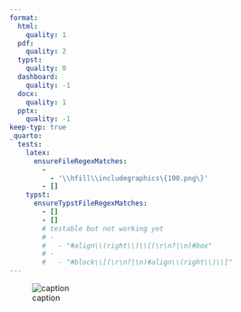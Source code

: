 ```yaml
---
format:
  html:
    quality: 1
  pdf:
    quality: 2
  typst:
    quality: 0
  dashboard:
    quality: -1
  docx:
    quality: 1
  pptx:
    quality: -1
keep-typ: true
_quarto:
  tests:
    latex:
      ensureFileRegexMatches:
        -
          - '\\hfill\\includegraphics\{100.png\}'
        - []
    typst:
      ensureTypstFileRegexMatches:
        - []
        - []
        # testable but not working yet
        # -
        #   - "#align\\(right\\)\\[(\r\n?|\n)#box"
        # -
        #   - "#block\\[(\r\n?|\n)#align\\(right\\)\\["
---
```


![caption](100.png){#fig-1 fig-align="right"}
